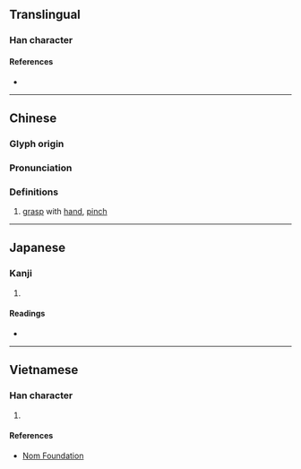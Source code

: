 {{character info/new}}
==Translingual==

===Han character===
{{Han char|rn=64|rad=手|as=09|sn=12|four=59080|canj=QHDF|ids=⿰扌秋}}

====References====
* {{Han ref|kx=0444.010|dkj=12384|dj=0794.260|hdz=31919.010|uh=63EA|ud=25578|bh=B4AA|bd=46250}}

----

==Chinese==
{{zh-forms}}

===Glyph origin===
{{Han etym}}

===Pronunciation===
{{zh-pron
|m=jiū
|c=zau1
|h=pfs=khiú
|md=
|mn=qz,xm,zz:chiu/khiú/chhiû
|mn_note=chiu - literary; khiú - 搝 is used in Taiwan; chhiû - 揫 is used in Taiwan
|w=
|mc=y
|oc=y
|cat=v
}}

===Definitions===
{{zh-hanzi}}

# [[grasp]] with [[hand]], [[pinch]]

{{zh-cat|Intermediate}}

----

==Japanese==

===Kanji===
{{ja-kanji|grade=|rs=手09}}

# {{defn|lang=ja|sort=手09}}

====Readings====
* {{ja-readings|on=[[しゅう]] (shū), [[しゅ]] (shu)|kun=[[あつめる]] (atsumeru)}}

----

==Vietnamese==

===Han character===
{{vi-hantu|rs=手09|[[thu]], [[tù]]}}

# {{defn|lang=vi|sort=手09}}

====References====
* [http://nomfoundation.org/common/nom_details.php?codepoint=63ea Nom Foundation]